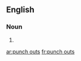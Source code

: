 
==English==

===Noun===
{{head|en|plural}}

# {{plural of|punch out|lang=en|nocat=1}}

[[ar:punch outs]]
[[fr:punch outs]]